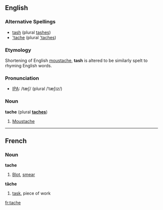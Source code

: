 ==English==
===Alternative Spellings===
* [[tash]] (plural [[tashes]])
* [['tache]] (plural [['taches]])

===Etymology===
Shortening of English [[moustache]], '''tash''' is altered to be similarly spelt to rhyming English words.

===Pronunciation===
* [[Wiktionary:Pronunciation_key|IPA]]: /tæʃ/ (plural /ˈtæʃɪz/)

===Noun===
'''tache''' (plural '''[[taches]]''')

# [[Moustache]]

----

==French==
===Noun===
'''tache'''

# [[Blot]], [[smear]]

'''tâche'''
#[[task]], piece of work

[[fr:tache]]